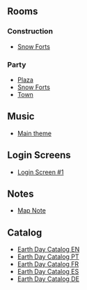 

==Rooms==
===Construction===
*[[Media:EarthDay2012ConsForts.swf|Snow Forts]]

===Party===
*[[Media:EarthDay2012Plaza.swf|Plaza]]
*[[Media:EarthDay2012SnowForts.swf|Snow Forts]]
*[[Media:RoomsTown-EarthDay2012.swf|Town]]

==Music==
*[[Media:Music268.swf|Main theme]]

==Login Screens==
*[[Media:EarthDay2012PreStartBillboards.swf|Login Screen #1]]

==Notes==
*[[Media:EarthDay2012Party_map_note.swf|Map Note]]

==Catalog==
*[[Media:EarthDay2012Catalog.swf|Earth Day Catalog EN]]
*[[Media:EarthDayCatalog2012PT.swf|Earth Day Catalog PT]]
*[[Media:EarthDayCatalog2012FR.swf|Earth Day Catalog FR]]
*[[Media:EarthDayCatalog2012ES.swf|Earth Day Catalog ES]]
*[[Media:EarthDayCatalog2012DE.swf|Earth Day Catalog DE]]
{{Parties}}

